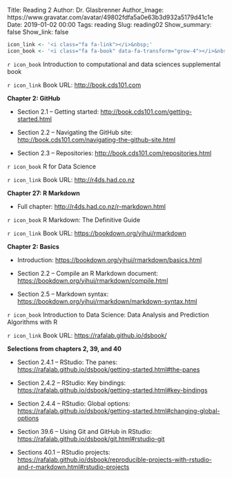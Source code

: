 Title: Reading 2
Author: Dr. Glasbrenner
Author_Image: https://www.gravatar.com/avatar/49802fdfa5a0e63b3d932a5179d41c1e
Date: 2019-01-02 00:00
Tags: reading
Slug: reading02
Show_summary: false
Show_link: false

```r
icon_link <- '<i class="fa fa-link"></i>&nbsp;'
icon_book <- '<i class="fa fa-book" data-fa-transform="grow-4"></i>&nbsp;'
```

`r icon_book` [Introduction to computational and data sciences supplemental book]{.h3}

`r icon_link` Book URL: <http://book.cds101.com>

**Chapter 2: GitHub**

*   Section 2.1 -- Getting started: <http://book.cds101.com/getting-started.html>

*   Section 2.2 -- Navigating the GitHub site: <http://book.cds101.com/navigating-the-github-site.html>

*   Section 2.3 -- Repositories: <http://book.cds101.com/repositories.html>

`r icon_book` [R for Data Science]{.h3}

`r icon_link` Book URL: <http://r4ds.had.co.nz>

**Chapter 27: R Markdown**

*   Full chapter: <http://r4ds.had.co.nz/r-markdown.html>

`r icon_book` [R Markdown: The Definitive Guide]{.h3}

`r icon_link` Book URL: <https://bookdown.org/yihui/rmarkdown>

**Chapter 2: Basics**

*   Introduction: <https://bookdown.org/yihui/rmarkdown/basics.html>

*   Section 2.2 -- Compile an R Markdown document: <https://bookdown.org/yihui/rmarkdown/compile.html>

*   Section 2.5 -- Markdown syntax: <https://bookdown.org/yihui/rmarkdown/markdown-syntax.html>

`r icon_book` [Introduction to Data Science: Data Analysis and Prediction Algorithms with R]{.h3}

`r icon_link` Book URL: <https://rafalab.github.io/dsbook/>

**Selections from chapters 2, 39, and 40**

*   Section 2.4.1 -- RStudio: The panes: <https://rafalab.github.io/dsbook/getting-started.html#the-panes>

*   Section 2.4.2 -- RStudio: Key bindings: <https://rafalab.github.io/dsbook/getting-started.html#key-bindings>

*   Section 2.4.4 -- RStudio: Global options: <https://rafalab.github.io/dsbook/getting-started.html#changing-global-options>

*   Section 39.6 -- Using Git and GitHub in RStudio: <https://rafalab.github.io/dsbook/git.html#rstudio-git>

*   Sections 40.1 -- RStudio projects: <https://rafalab.github.io/dsbook/reproducible-projects-with-rstudio-and-r-markdown.html#rstudio-projects>
